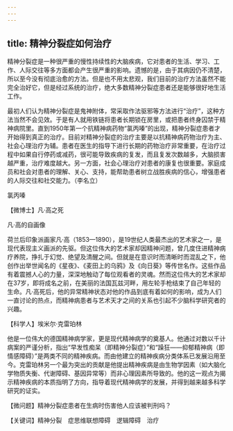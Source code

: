 ```yaml
---
---
---
```

title: 精神分裂症如何治疗
---




精神分裂症是一种很严重的慢性持续性的大脑疾病，它对患者的生活、学习、工作、人际交往等多方面都会产生很严重的影响。遗憾的是，由于其病因仍不清楚，所以至今没有彻底治愈的方法。但是也不用太悲观，我们目前的治疗方法虽然不能完全治好它，但是经过系统的治疗，绝大多数精神分裂症患者还是能够很好地生活工作。



最初人们认为精神分裂症是鬼神附体，常采取作法驱邪等方法进行“治疗”，这种方法当然不会见效。于是有人就用铁链将患者长期锁在房里，或把患者终身囚禁于精神病院里。直到1950年第一个抗精神病药物“氯丙嗪”的出现，精神分裂症患者才开始得到真正的治疗。目前对精神分裂症的治疗主要是以抗精神病药物治疗为主、社会心理治疗为辅。患者在医生的指导下进行长期的药物治疗非常重要，在治疗过程中如果自行停药或减药，很可能导致疾病的复发，而且复发次数越多，大脑损害越严重，治疗难度越大。另一方面，社会心理治疗对患者的康复也很重要。家庭成员和社会对患者的理解、关心、支持，能帮助患者树立战胜疾病的信心，增强患者的人际交往和社交能力。（李名立）

氯丙嗪





【微博士】凡·高之死

凡·高的自画像



荷兰后印象派画家凡·高（1853—1890），是19世纪人类最杰出的艺术家之一，是现代表现主义画派的先驱。但这位伟大的艺术家却因精神问题，曾几度住进精神病疗养院，挣扎于幻觉、绝望及清醒之间。但就是在意识时而清晰时而混乱之下，他创作出举世闻名的《星夜》、《麦田上的乌鸦》及《向日葵》等传世名作。这些作品有着震撼人心的力量，深深地触动了每位观看者的灵魂。然而这位伟大的艺术家却在37岁，即将成名之前，在美丽的法国瓦兹河畔，用左轮手枪结束了自己年轻的生命。凡·高死后，他的异常精神状态对他的作品到底有着如何的影响，成为人们一直讨论的热点，而精神病患者与艺术天才之间的关系也引起不少脑科学研究者的兴趣。

【科学人】埃米尔·克雷珀林

他是一位伟大的德国精神病学家，更是现代精神病学的奠基人。他通过对数以千计病案的严谨分析，指出“早发性痴呆（即精神分裂症）”和“躁狂——抑郁精神病（即情感障碍）”是两类不同的精神疾病。而由他建立的精神疾病分类体系已发展沿用至今。克雷珀林另一个最为突出的贡献是他提出精神疾病是由生物学因素（如大脑化学物质失衡、代谢障碍、基因异常等）而非心理因素所导致的。他的这一观点为揭示精神疾病的本质指明了方向，指导着现代精神病学的发展，并得到越来越多科学研究的证实。

【微问题】精神分裂症患者在生病时伤害他人应该被判刑吗？

【关键词】精神分裂　症思维联想障碍　逻辑障碍　治疗